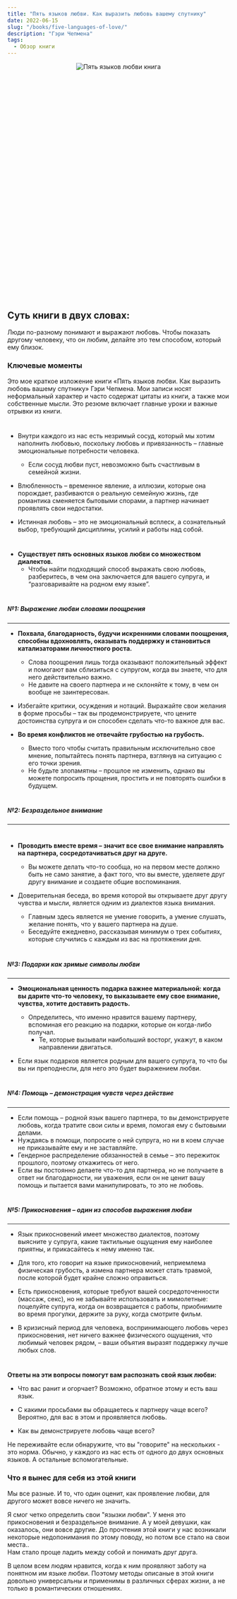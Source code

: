 ```yaml
---
title: "Пять языков любви. Как выразить любовь вашему спутнику"
date: 2022-06-15
slug: "/books/five-languages-of-love/"
description: "Гэри Чепмена"
tags:
  - Обзор книги
---
```



<div class="images" align="center" style="width:300px; height: 300px; margin: auto; position: relative; margin-bottom: 260px;">
    <div class="image_item">
        <img alt="Пять языков любви книга" src="/five_languages_of_love_book.jpeg" />
    </div>
</div>

 ## Суть книги в двух словах:

Люди по-разному понимают и выражают любовь. Чтобы показать другому человеку, что он любим, делайте это тем способом, который ему близок.


### Ключевые моменты

Это мое краткое изложение книги «Пять языков любви. Как выразить любовь вашему спутнику» Гэри Чепмена. Мои записи носят неформальный характер и часто содержат цитаты из книги, а также мои собственные мысли. Это резюме включает главные уроки и важные отрывки из книги.

#

* Внутри каждого из нас есть незримый сосуд, который мы хотим наполнить любовью, поскольку любовь и привязанность – главные эмоциональные потребности человека.
    * Если сосуд любви пуст, невозможно быть счастливым в семейной жизни.

* Влюбленность – временное явление, а иллюзии, которые она порождает, разбиваются о реальную семейную жизнь, где романтика сменяется бытовыми спорами, а партнер начинает проявлять свои недостатки.
* Истинная любовь – это не эмоциональный всплеск, а сознательный выбор, требующий дисциплины, усилий и работы над собой.

#

* **Существует пять основных языков любви со множеством диалектов.**
    * Чтобы найти подходящий способ выражать свою любовь, разберитесь, в чем она заключается для вашего супруга, и “разговаривайте на родном ему языке”.

#

##### №1: Выражение любви словами поощрения
---
* **Похвала, благодарность, будучи искренними словами поощрения, способны вдохновлять, оказывать поддержку и становиться катализаторами личностного роста.**
    * Слова поощрения лишь тогда оказывают положительный эффект и помогают вам сблизиться с супругом, когда вы знаете, что для него действительно важно.
    * Не давите на своего партнера и не склоняйте к тому, в чем он вообще не заинтересован.

* Избегайте критики, осуждения и нотаций. Выражайте свои желания в форме просьбы – так вы продемонстрируете, что цените достоинства супруга и он способен сделать что-то важное для вас. 

* **Во время конфликтов не отвечайте грубостью на грубость.**
    * Вместо того чтобы считать правильным исключительно свое мнение, попытайтесь понять партнера, взглянув на ситуацию с его точки зрения.
    * Не будьте злопамятны – прошлое не изменить, однако вы можете попросить прощения, простить и не повторять ошибки в будущем.

#

##### №2: Безраздельное внимание
---

#

* **Проводить вместе время – значит все свое внимание направлять на партнера, сосредотачиваться друг на друге.**
    * Вы можете делать что-то сообща, но на первом месте должно быть не само занятие, а факт того, что вы вместе, уделяете друг другу внимание и создаете общие воспоминания.

* Доверительная беседа, во время которой вы открываете друг другу чувства и мысли, является одним из диалектов языка внимания.
    * Главным здесь является не умение говорить, а умение слушать, желание понять, что у вашего партнера на душе.
    * Беседуйте ежедневно, рассказывая минимум о трех событиях, которые случились с каждым из вас на протяжении дня.

#

##### №3: Подарки как зримые символы любви
---

* **Эмоциональная ценность подарка важнее материальной: когда вы дарите что-то человеку, то выказываете ему свое внимание, чувства, хотите доставить радость.**
    * Определитесь, что именно нравится вашему партнеру, вспоминая его реакцию на подарки, которые он когда-либо получал.
        * Те, которые вызывали наибольший восторг, укажут, в каком направлении двигаться.

* Если язык подарков является родным для вашего супруга, то что бы вы ни преподнесли, для него это будет выражением любви.

# 

##### №4: Помощь – демонстрация чувств через действие
---

* Если помощь – родной язык вашего партнера, то вы демонстрируете любовь, когда тратите свои силы и время, помогая ему с бытовыми делами.
* Нуждаясь в помощи, попросите о ней супруга, но ни в коем случае не приказывайте ему и не заставляйте.
* Гендерное распределение обязанностей в семье – это пережиток прошлого, поэтому откажитесь от него.
* Если вы постоянно делаете что-то для партнера, но не получаете в ответ ни благодарности, ни уважения, если он не ценит вашу помощь и пытается вами манипулировать, то это не любовь.

#

##### №5: Прикосновения – один из способов выражения любви
---

* Язык прикосновений имеет множество диалектов, поэтому выясните у супруга, какие тактильные ощущения ему наиболее приятны, и прикасайтесь к нему именно так.

* Для того, кто говорит на языке прикосновений, неприемлема физическая грубость, а измена партнера может стать травмой, после которой будет крайне сложно оправиться.
* Есть прикосновения, которые требуют вашей сосредоточенности (массаж, секс), но не забывайте использовать и мимолетные: поцелуйте супруга, когда он возвращается с работы, приобнимите во время прогулки, держите за руку, когда смотрите фильм.
* В кризисный период для человека, воспринимающего любовь через прикосновения, нет ничего важнее физического ощущения, что любимый человек рядом, – ваши объятия выразят поддержку лучше любых слов.

#

**Ответы на эти вопросы помогут вам распознать свой язык любви:**
* Что вас ранит и огорчает? Возможно, обратное этому и есть ваш язык.

* С какими просьбами вы обращаетесь к партнеру чаще всего? Вероятно, для вас в этом и проявляется любовь.

* Как вы демонстрируете любовь чаще всего?

Не переживайте если обнаружите, что вы "говорите" на нескольких - это норма. Обычно, у каждого из нас есть от одного до двух основных языков. А остальные вспомогательные. 


### Что я вынес для себя из этой книги 

Мы все разные. И то, что один оценит, как проявление любви, для другого может вовсе ничего не значить. 

Я смог четко определить свои "язызки любви". У меня это прикосновения и безраздельное внимание. А у моей девушки, как оказалось, они вовсе другие. 
До прочтения этой книги у нас возникали некоторые недопонимания по этому поводу, но потом все стало на свои места..  
Нам стало проще ладить между собой и понимать друг друга. 

В целом всем людям нравится, когда к ним проявляют заботу на понятном им языке любви. 
Поэтому методы описаные в этой книги довольно универсальны и применимы в различных сферах жизни, а не только в романтических отношениях.
